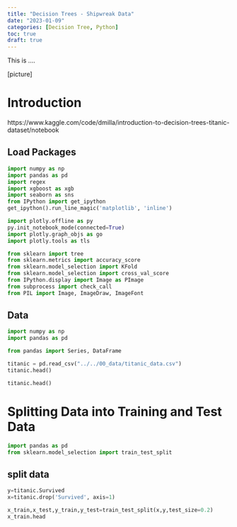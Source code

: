 ```yaml
---
title: "Decision Trees - Shipwreak Data"
date: "2023-01-09"
categories: [Decision Tree, Python]
toc: true
draft: true
---
```


This is .... 

[picture]

# Introduction 

https://www.kaggle.com/code/dmilla/introduction-to-decision-trees-titanic-dataset/notebook


## Load Packages


```python
import numpy as np
import pandas as pd
import regex
import xgboost as xgb
import seaborn as sns
from IPython import get_ipython
get_ipython().run_line_magic('matplotlib', 'inline')
```

```python
import plotly.offline as py
py.init_notebook_mode(connected=True)
import plotly.graph_objs as go
import plotly.tools as tls
```

```python
from sklearn import tree
from sklearn.metrics import accuracy_score
from sklearn.model_selection import KFold
from sklearn.model_selection import cross_val_score
from IPython.display import Image as PImage
from subprocess import check_call
from PIL import Image, ImageDraw, ImageFont
```

## Data 

```python
import numpy as np
import pandas as pd

from pandas import Series, DataFrame
```


```python
titanic = pd.read_csv("../../00_data/titanic_data.csv")
titanic.head()
```

```python
titanic.head()
```

# Splitting Data into Training and Test Data

```python
import pandas as pd
from sklearn.model_selection import train_test_split
```


## split data

```python
y=titanic.Survived
x=titanic.drop('Survived', axis=1)
```

```python
x_train,x_test,y_train,y_test=train_test_split(x,y,test_size=0.2)
x_train.head
```



